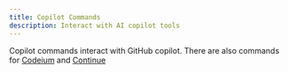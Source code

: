 ```yaml
---
title: Copilot Commands
description: Interact with AI copilot tools
---
```


Copilot commands interact with GitHub copilot. There are also commands for [Codeium](https://codeium.com/) and [Continue](https://www.continue.dev/)



<FetchedData data="https://raw.githubusercontent.com/C-Loftus/talon-ai-tools/main/copilot/copilot.talon"/>